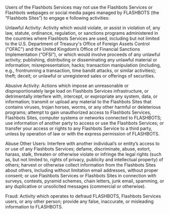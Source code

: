 Users of the Flashbots Services may not use the Flashbots Services or Flashbots webpages or social media pages managed by FLASHBOTS (the “Flashbots Sites”) to engage e following activities:

Unlawful Activity: Activity which would violate, or assist in violation of, any law, statute, ordinance, regulation, or sanctions programs administered in the countries where Flashbots Services are used, including but not limited to the U.S. Department of Treasury's Office of Foreign Assets Control ("OFAC") and the United Kingdom’s Office of Financial Sanctions Implementation (“OFSI”), or which would involve proceeds of any unlawful activity; publishing, distributing or disseminating any unlawful material or information; misrepresentation; hacks; transaction manipulation (including, e.g., frontrunning a transaction, time bandit attacks, or similar activities); theft; deceit; or unlawful or unregistered sales or offerings of securities.

Abusive Activity: Actions which impose an unreasonable or disproportionately large load on Flashbots Services infrastructure, or detrimentally interfere with, intercept, or expropriate any system, data, or information; transmit or upload any material to the Flashbots Sites that contains viruses, trojan horses, worms, or any other harmful or deleterious programs; attempt to gain unauthorized access to Flashbots Services, Flashbots Sites, computer systems or networks connected to FLASHBOTS; use information of another party to access or use the Flashbots Services; or transfer your access or rights to any Flashbots Service to a third party, unless by operation of law or with the express permission of FLASHBOTS.

Abuse Other Users: Interfere with another individual’s or entity’s access to or use of any Flashbots Services; defame, discriminate, abuse, extort, harass, stalk, threaten or otherwise violate or infringe the legal rights (such as, but not limited to, rights of privacy, publicity and intellectual property) of others; harvest or otherwise collect information from the Flashbots Sites about others, including without limitation email addresses, without proper consent; or use Flashbots Services or Flashbots Sites in connection with surveys, contests, pyramid schemes, chain letters, junk email, spamming, or any duplicative or unsolicited messages (commercial or otherwise). 

Fraud: Activity which operates to defraud FLASHBOTS, Flashbots Services users, or any other person; provide any false, inaccurate, or misleading information to FLASHBOTS.

